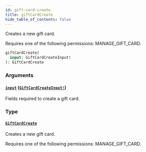 ```yaml
---
id: gift-card-create
title: giftCardCreate
hide_table_of_contents: false
---
```


Creates a new gift card.

Requires one of the following permissions: MANAGE_GIFT_CARD.

```graphql
giftCardCreate(
  input: GiftCardCreateInput!
): GiftCardCreate
```

### Arguments

#### [`input`](#) ([`GiftCardCreateInput!`](../../../developer/api-reference/inputs/gift-card-create-input))

Fields required to create a gift card.

### Type

#### [`GiftCardCreate`](../../../developer/api-reference/objects/gift-card-create)

Creates a new gift card.

Requires one of the following permissions: MANAGE_GIFT_CARD.
